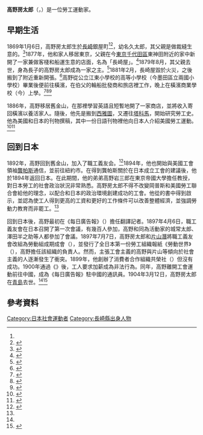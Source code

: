 '''高野房太郎'''（{{jpn|j=高野房太郎|rm=Takano Fusataro}}，{{bd|1869年|1月6日|1904年|3月12日}}）是一位勞工運動家。

== 早期生活 ==
1869年1月6日，高野房太郎生於[[長崎市|長崎]]銀屋町<ref name="koto" /><ref>{{Cite web |url=http://nimura-laborhistory.jp/takanoden01.html |title=誕生の地・長崎銀屋町 - 二村『高野房太郎とその時代』第1章 |access-date=2020-11-21 |archive-date=2020-11-29 |archive-url=https://web.archive.org/web/20201129092343/http://nimura-laborhistory.jp/takanoden01.html |dead-url=no }}</ref>，幼名久太郎，其父親是做裁縫生意的。<ref>{{Cite web |url=http://nimura-laborhistory.jp/takanoden03.html |title=高野家の人びと - 二村『高野房太郎とその時代』第1章 |access-date=2020-11-21 |archive-date=2020-12-08 |archive-url=https://web.archive.org/web/20201208165017/http://nimura-laborhistory.jp/takanoden03.html |dead-url=no }}</ref>1877年，他和家人移居東京，父親在今[[東京|東京]][[千代田區|千代田區]]東神田附近的家中新開了一家兼做客棧和船運生意的店面，名為「長崎屋」。<ref>{{Cite web |url=http://nimura-laborhistory.jp/takanoden09.html |title=明治初年の東京 - 二村『高野房太郎とその時代』第2章 |access-date=2020-11-21 |archive-date=2020-11-29 |archive-url=https://web.archive.org/web/20201129112041/http://nimura-laborhistory.jp/takanoden09.html |dead-url=no }}</ref>1879年8月，其父親去世，身為長子的高野房太郎成為一家之主。<ref>{{Cite web |url=http://nimura-laborhistory.jp/takanoden12.html |title=父の死 - 二村『高野房太郎とその時代』第2章 |access-date=2020-11-21 |archive-date=2020-11-28 |archive-url=https://web.archive.org/web/20201128212403/http://nimura-laborhistory.jp/takanoden12.html |dead-url=no }}</ref>1881年2月，長崎屋毀於火災，之後搬到了附近重新開張。<ref name="nimura13">{{Cite web |url=http://nimura-laborhistory.jp/takanoden13.html |title=長崎屋炎上 - 二村『高野房太郎とその時代』第2章 |access-date=2020-11-21 |archive-date=2020-12-08 |archive-url=https://web.archive.org/web/20201208232900/http://nimura-laborhistory.jp/takanoden13.html |dead-url=no }}</ref>高野從公立江東小學校的高等小學校（今墨田區立兩國小學校）畢業後便前往橫濱，在伯父的輪船批發商和旅店裡工作，晚上在橫濱商業學校（今{{tsl|ja|横浜市立横浜商業高等学校|橫濱市立橫濱商業高等學校}}）上學。<ref>{{Cite web |url=http://nimura-laborhistory.jp/takanoden14.html |title=越境入学 ─ 江東学校へ - 二村『高野房太郎とその時代』第2章 |access-date=2020-11-21 |archive-date=2020-11-29 |archive-url=https://web.archive.org/web/20201129044606/http://nimura-laborhistory.jp/takanoden14.html |dead-url=no }}</ref><ref>{{Cite web |url=http://nimura-laborhistory.jp/takanoden15.html |title=二人の伯父 - 二村『高野房太郎とその時代』第3章 |access-date=2020-11-21 |archive-date=2020-12-09 |archive-url=https://web.archive.org/web/20201209154217/http://nimura-laborhistory.jp/takanoden15.html |dead-url=no }}</ref><ref>{{Cite web |url=http://nimura-laborhistory.jp/takanoden17.html |title=草創期のＹ校 - 二村『高野房太郎とその時代』第3章 |access-date=2020-11-21 |archive-date=2016-09-22 |archive-url=https://web.archive.org/web/20160922215247/http://nimura-laborhistory.jp/takanoden17.html |dead-url=no }}</ref>

1886年，高野移居舊金山，在那裡學習英語且短暫地開了一家商店，並將收入寄回橫濱以養活家人。隨後，他先是搬到[[西雅圖|西雅圖]]，又遷往[[塔科马_(华盛顿州)|塔科馬]]，開始研究勞工史。他為美國和日本的刊物撰稿，其中一份日語刊物裡他向日本人介紹美國勞工運動。<ref name="koto">{{Cite book|url=https://www.worldcat.org/oclc/26853950|title=Japanese American history : an A-to-Z reference from 1868 to the present|date=1993|publisher=Facts on File|others=Niiya, Brian., Japanese American National Museum (Los Angeles, Calif.)|isbn=0-8160-2680-7|location=New York|oclc=26853950|access-date=2020-11-21|archive-date=2009-02-08|archive-url=https://web.archive.org/web/20090208235130/http://www.worldcat.org/oclc/26853950|dead-url=no}}</ref><ref name=":0">{{Cite book|last=Marsland, Stephen E., 1955-|url=https://www.worldcat.org/oclc/647036148|title=The birth of the Japanese labor movement : Takano Fusatarō and the Rōdō Kumiai Kiseikai|date=1989|publisher=University of Hawaii Press|isbn=978-0-8248-8387-4|location=Honolulu|oclc=647036148}}</ref>

== 回到日本 ==
1892年，高野回到舊金山，加入了職工義友会。<ref>{{Cite web |url=https://kotobank.jp/word/%E8%81%B7%E5%B7%A5%E7%BE%A9%E5%8F%8B%E4%BC%9A-80500 |title=職工義友会 |website=コトバンク |access-date=2020-11-21 |archive-date=2020-11-29 |archive-url=https://web.archive.org/web/20201129083000/https://kotobank.jp/word/%E8%81%B7%E5%B7%A5%E7%BE%A9%E5%8F%8B%E4%BC%9A-80500 |dead-url=no }}</ref>1894年，他也開始與美國工會領袖[[龔帕斯|龔帕斯]]通信，並前往紐約市。在得到龔帕斯關於在日本成立工會的建議後，他於1894年返回日本。在此期間，他的弟弟高野岩三郎在東京帝國大學擔任教授，對日本勞工的社會政治狀況非常熟悉。高野房太郎不得不改變岡普斯和美國勞工聯合會給他的理念，以配合{{tsl|ja|社会政策学会 (日本 1897年)|社會政策學會 (日本，1897年)|社會政策學會}}和日本的政治環境創建成功的工會。他從{{tsl|en|George Gunton|喬治·根頓}}的書中得到啟示，並認為使工人得到更高的工資和更好的工作條件可以改善整體經濟，並強調勞動力教育而非罷工。<ref name=":0" />

回到日本後，高野最初在《每日廣告報》（{{lang|ja|デイリー・アドヴァタイザー}}）擔任翻譯記者。1897年4月6日，職工義友會在日本召開了第一次會議，有幾百人參加，高野和同為活動家的城常太郎、澤田半之助等人都參加了會議。1897年7月7日，高野房太郎和[[片山潛|片山潛]]將職工義友會改組為勞動組成期成會（{{lang|ja|労働組合期成会}}），並發行了全日本第一份勞工組織報紙《勞動世界》（{{lang|ja|労働世界}}），高野擔任該組織的負責人。然而，主張工會主義的高野與片山等傾向於社會主義的人逐漸發生了衝突。1899年，他創辦了消費者合作組織共榮社（{{lang|ja|共栄社}}）但沒有成功。1900年通過《{{tsl|ja|治安警察法}}》後，工人要求加薪成為非法行為。同年，高野離開工會運動前往中國，成為《每日廣告報》駐中國的通訊員。1904年3月12日，高野房太郎在[[青島|青島]]去世。<ref name="koto" /><ref>{{Cite journal|last=Kublin|first=Hyman|date=1959|title=Takano Fusataro: A Study in Early Japanese Trades-Unionism|url=https://www.jstor.org/stable/985560|journal=Proceedings of the American Philosophical Society|volume=103|issue=4|pages=571–583|issn=0003-049X|access-date=2020-11-21|archive-date=2021-05-21|archive-url=https://web.archive.org/web/20210521235911/https://www.jstor.org/stable/985560|dead-url=no}}</ref>

== 參考資料 ==
{{Reflist|30em}}

{{Authority control}}

{{DEFAULTSORT:Takano, Fusataro}}
[[Category:日本社會運動者|Category:日本社會運動者]]
[[Category:長崎縣出身人物|Category:長崎縣出身人物]]